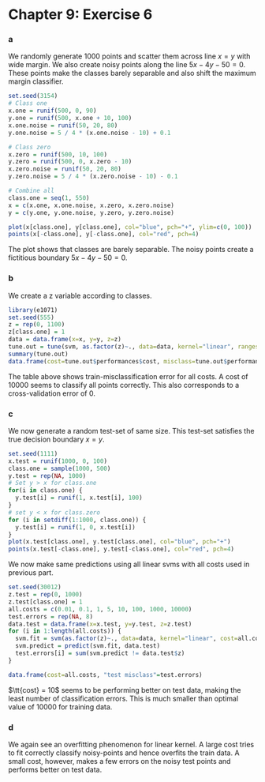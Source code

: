 Chapter 9: Exercise 6
========================================================

### a
We randomly generate 1000 points and scatter them across line $x = y$ with wide margin. We also create noisy points along the line $5x -4y - 50 = 0$. These points make the classes barely separable and also shift the maximum margin classifier.
```r
set.seed(3154)
# Class one 
x.one = runif(500, 0, 90)
y.one = runif(500, x.one + 10, 100)
x.one.noise = runif(50, 20, 80)
y.one.noise = 5 / 4 * (x.one.noise - 10) + 0.1

# Class zero
x.zero = runif(500, 10, 100)
y.zero = runif(500, 0, x.zero - 10)
x.zero.noise = runif(50, 20, 80)
y.zero.noise = 5 / 4 * (x.zero.noise - 10) - 0.1

# Combine all
class.one = seq(1, 550)
x = c(x.one, x.one.noise, x.zero, x.zero.noise)
y = c(y.one, y.one.noise, y.zero, y.zero.noise)

plot(x[class.one], y[class.one], col="blue", pch="+", ylim=c(0, 100))
points(x[-class.one], y[-class.one], col="red", pch=4)
```
The plot shows that classes are barely separable. The noisy points create a fictitious boundary $5x - 4y - 50 = 0$.

### b
We create a z variable according to classes.
```r
library(e1071)
set.seed(555)
z = rep(0, 1100)
z[class.one] = 1
data = data.frame(x=x, y=y, z=z)
tune.out = tune(svm, as.factor(z)~., data=data, kernel="linear", ranges=list(cost=c(0.01, 0.1, 1, 5, 10, 100, 1000, 10000)))
summary(tune.out)
data.frame(cost=tune.out$performances$cost, misclass=tune.out$performances$error * 1100)
```
The table above shows train-misclassification error for all costs. A cost of 10000 seems to classify all points correctly. This also corresponds to a cross-validation error of 0.

### c
We now generate a random test-set of same size. This test-set satisfies the true decision boundary $x = y$. 
```r
set.seed(1111)
x.test = runif(1000, 0, 100)
class.one = sample(1000, 500)
y.test = rep(NA, 1000)
# Set y > x for class.one
for(i in class.one) {
  y.test[i] = runif(1, x.test[i], 100)
}
# set y < x for class.zero
for (i in setdiff(1:1000, class.one)) {
  y.test[i] = runif(1, 0, x.test[i])
}
plot(x.test[class.one], y.test[class.one], col="blue", pch="+")
points(x.test[-class.one], y.test[-class.one], col="red", pch=4)
```
We now make same predictions using all linear svms with all costs used in previous part. 
```r
set.seed(30012)
z.test = rep(0, 1000)
z.test[class.one] = 1
all.costs = c(0.01, 0.1, 1, 5, 10, 100, 1000, 10000)
test.errors = rep(NA, 8)
data.test = data.frame(x=x.test, y=y.test, z=z.test)
for (i in 1:length(all.costs)) {
  svm.fit = svm(as.factor(z)~., data=data, kernel="linear", cost=all.costs[i])
  svm.predict = predict(svm.fit, data.test)
  test.errors[i] = sum(svm.predict != data.test$z)
}

data.frame(cost=all.costs, "test misclass"=test.errors)
```
$\tt{cost} = 10$ seems to be performing better on test data, making the least number of classification errors. This is much smaller than optimal value of 10000 for training data.

### d
We again see an overfitting phenomenon for linear kernel. A large cost tries to fit correctly classify noisy-points and hence overfits the train data. A small cost, however, makes a few errors on the noisy test points and performs better on test data.